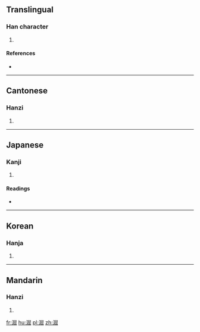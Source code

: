==Translingual==

===Han character===
{{Han char|rn=85|rad=水|as=08|sn=11|four=3717<sub>7</sub>|canj=水尸山山 (ESUU)}}

# {{defn|Han|sort=水08}}

====References====
* {{Han ref|kx=0629.100|dkj=17622|dj=1031.060|hdz=31664.080|uh=6DC8|ud=28104|bh=D5EC|bd=54764}}

----

==Cantonese==

===Hanzi===
{{yue-hanzi|jyut=gwat1|y=gwat1}}

# {{defn|lang=yue|sort=水08}}

----

==Japanese==

===Kanji===
{{ja-kanji|grade=|rs=水08}}

# {{defn|lang=ja|sort=水08}}

====Readings====
* {{ja-readings|on=[[こつ]] (kotsu), [[こち]] (kochi)|kun=[[にごす]] (nigosu)}}

----

==Korean==

===Hanja===
{{ko-hanja|hangeul=굴|eumhun=|rv=gul|mr=kul|y=kwul}}

# {{defn|lang=ko|sort=水08}}

----

==Mandarin==

===Hanzi===
{{cmn-hanzi|pin=[[gǔ]] ([[gu3]])|wg=ku<sup>3</sup>}}

# {{defn|lang=cmn|sort=水08}}

[[fr:淈]]
[[hu:淈]]
[[pl:淈]]
[[zh:淈]]